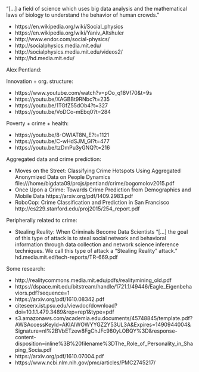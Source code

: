 

"[...] a field of science which uses big data analysis and the mathematical laws of biology to understand the behavior of human crowds."

- https://en.wikipedia.org/wiki/Social_physics
- https://en.wikipedia.org/wiki/Yaniv_Altshuler
- http://www.endor.com/social-physics/
- http://socialphysics.media.mit.edu/
- http://socialphysics.media.mit.edu/videos2/
- http://hd.media.mit.edu/

Alex Pentland:

Innovation + org. structure:

- https://www.youtube.com/watch?v=pOo_q18Vf70&t=9s
- https://youtu.be/XAGBBt9RNbc?t=235
- https://youtu.be/1TGfZ55dOb4?t=327
- https://youtu.be/VoDCo-mEbq0?t=284

Poverty + crime + health:

- https://youtu.be/8-OWlAT8N_E?t=1121
- https://youtu.be/C-wHdSJM_GI?t=477
- https://youtu.be/tzDmPu3yGNQ?t=216

Aggregated data and crime prediction:

- Moves on the Street: Classifying Crime Hotspots Using Aggregated Anonymized Data on People Dynamics file:///home/bigdata09/projs/pentland/crime/bogomolov2015.pdf
- Once Upon a Crime: Towards Crime Prediction from Demographics and Mobile Data https://arxiv.org/pdf/1409.2983.pdf
- RoboCop: Crime Classification and Prediction in San Francisco http://cs229.stanford.edu/proj2015/254_report.pdf

Peripherally related to crime:

- Stealing Reality: When Criminals Become Data Scientists "[...] the goal of this type of attack is to steal social network and behavioral information through data collection and network science inference techniques. We call this type of attack a “Stealing Reality” attack." hd.media.mit.ed/tech-reports/TR-669.pdf



Some research:

- http://realitycommons.media.mit.edu/pdfs/realitymining_old.pdf
- https://dspace.mit.edu/bitstream/handle/1721.1/49446/Eagle_Eigenbehaviors.pdf?sequence=1 
- https://arxiv.org/pdf/1610.08342.pdf 
- citeseerx.ist.psu.edu/viewdoc/download?doi=10.1.1.479.3489&rep=rep1&type=pdf  
- s3.amazonaws.com/academia.edu.documents/45748845/template.pdf?AWSAccessKeyId=AKIAIWOWYYGZ2Y53UL3A&Expires=1490944004&Signature=nI%2BVbETzew8FgChJFc980yLOBQY%3D&response-content-disposition=inline%3B%20filename%3DThe_Role_of_Personality_in_Shaping_Socia.pdf
- https://arxiv.org/pdf/1610.07004.pdf
- https://www.ncbi.nlm.nih.gov/pmc/articles/PMC2745217/
